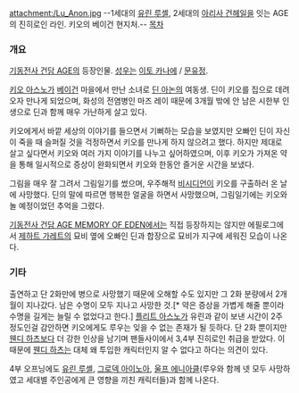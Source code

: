 attachment:/Lu_Anon.jpg
--1세대의 [[유린 루셸]], 2세대의 [[아리사 건헤일]]을 잇는 AGE의 진히로인 라인. 키오의 베이건 현지처.--
[[목차]]
=== 개요 ===
[[기동전사 건담 AGE]]의 등장인물. [[성우]]는 [[이토 카나에]] / [[문유정]].

[[키오 아스노]]가 [[베이건]] 마을에서 만난 소녀로 [[딘 아논]]의 여동생. 딘이 키오를 집으로 데려오자 만나게 되었으며, 화성의 전염병인 마즈 레이 때문에 3개월 밖에 안 남은 시한부 인생으로 딘과 함께 매우 가난하게 살고 있다.

키오에게서 바깥 세상의 이야기를 들으면서 기뻐하는 모습을 보였지만 오빠인 딘이 자신이 죽을 때 슬퍼질 것을 걱정하면서 키오를 만나게 하지 않으려고 했다. 하지만 제대로 살고 싶다면서 키오와 여러 가지 이야기를 나누고 싶어하였으며, 이후 키오가 가져온 약을 통해 일시적으로 증상이 완화되면서 키오와 한동안 즐거운 시간을 보냈다.

그림을 매우 잘 그려서 그림일기를 썼으며, 우주해적 [[비시디언]]이 키오를 구출하러 온 날에 사망했다. 딘의 말에 따르면 행복한 얼굴을 하면서 사망했으며, 그림일기에는 키오와 놀 예정이었던 추억을 그렸다.

[[기동전사 건담 AGE MEMORY OF EDEN]]에서는 직접 등장하지는 않지만 에필로그에서 [[제하트 가레트]]의 묘비 옆에 오빠인 딘과 합장으로 묘비가  지구에 세워진 모습이 나온다.

=== 기타 ===
출연하고 단 2화만에 병으로 사망했기 때문에 오해할 수도 있지만 그 2화 분량에서 2개월이 지나갔다. 남은 수명이 모두 지나고 사망한 것.[* 약은 증상을 가볍게 해줄 뿐이라 수명을 길게는 늘릴 수 없었다고 한다.] [[플리트 아스노]]가 유린과 같이 보낸 시간이 2주 정도인걸 감안하면 키오에게도 루우는 잊을 수 없는 존재가 될 듯하다. 단 2화 뿐이지만 [[웬디 하츠]]보다 더 강한 인상을 남기며 팬들사이에서 3,4부 진히로인 취급을 받았다. 이 때문에 [[웬디 하츠]]는 대체 왜 투입한 캐릭터인지 알 수 없다고 하다는 의견이 있다.

4부 오프닝에도 [[유린 루셸]], [[그로덱 아이노아]], [[울프 에니아클]](루우와 함께 넷 모두 사망하였고 세대별 주인공에게 큰 영향을 끼친 캐릭터들)과 함께 나온다.
